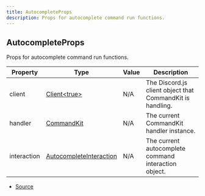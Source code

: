 ```yaml
---
title: AutocompleteProps
description: Props for autocomplete command run functions.
---
```


## AutocompleteProps

Props for autocomplete command run functions.

| Property    | Type                                                                                                          | Value | Description                                               |
| ----------- | ------------------------------------------------------------------------------------------------------------- | ----- | --------------------------------------------------------- |
| client      | [Client\<true>](https://discord.js.org/docs/packages/discord.js/main/Client:Class)                            | N/A   | The Discord.js client object that CommandKit is handling. |
| handler     | [CommandKit](/docs/classes/CommandKit)                                                                        | N/A   | The current CommandKit handler instance.                  |
| interaction | [AutocompleteInteraction](https://discord.js.org/docs/packages/discord.js/main/AutocompleteInteraction:Class) | N/A   | The current autocomplete command interaction object.      |

- [Source](https://github.com/underctrl-io/commandkit/blob/f8cc07d11d2ae5ed7f529adff1649936223e27b2/packages/commandkit/src/types.ts#L151)
